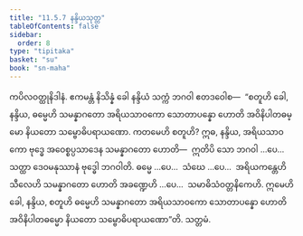 ```yaml
---
title: "11.5.7 နန္ဒိယသုတ္တ"
tableOfContents: false
sidebar:
  order: 8
type: "tipitaka"
basket: "su"
book: "sn-maha"
---
```



<DynamicBreadcrumb />

<Division number="1043" book="sn-maha">

<Paragraph number="2077" book="sn-maha">
ကပိလဝတ္ထုနိဒါနံ. ဧကမန္တံ နိသိန္နံ ခေါ နန္ဒိယံ သက္ကံ ဘဂဝါ ဧတဒဝေါစ—  “စတူဟိ ခေါ, နန္ဒိယ, ဓမ္မေဟိ သမန္နာဂတော အရိယသာဝကော သောတာပန္နော ဟောတိ အဝိနိပါတဓမ္မော နိယတော သမ္ဗောဓိပရာယဏော.
</Paragraph>

<Paragraph number="2078" book="sn-maha">
ကတမေဟိ စတူဟိ? ဣဓ, နန္ဒိယ, အရိယသာဝကော ဗုဒ္ဓေ အဝေစ္စပ္ပသာဒေန သမန္နာဂတော ဟောတိ—  ဣတိပိ သော ဘဂဝါ …ပေ…  သတ္ထာ ဒေဝမနုဿာနံ ဗုဒ္ဓေါ ဘဂဝါတိ. ဓမ္မေ …ပေ…  သံဃေ …ပေ…  အရိယကန္တေဟိ သီလေဟိ သမန္နာဂတော ဟောတိ အခဏ္ဍေဟိ …ပေ…  သမာဓိသံဝတ္တနိကေဟိ. ဣမေဟိ ခေါ, နန္ဒိယ, စတူဟိ ဓမ္မေဟိ သမန္နာဂတော အရိယသာဝကော သောတာပန္နော ဟောတိ အဝိနိပါတဓမ္မော နိယတော သမ္ဗောဓိပရာယဏော”တိ.

</Paragraph>
</Division>

<Paragraph number="2079" type="center" book="sn-maha">
သတ္တမံ.
</Paragraph>